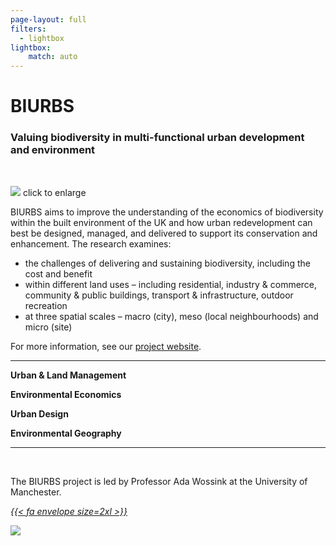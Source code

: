 ```yaml
---
page-layout: full
filters:
  - lightbox
lightbox: 
    match: auto
---
```


# BIURBS
### Valuing biodiversity in multi-functional urban development and environment

<br />

::: {.grid}

::: {.g-col-12 .g-col-md-5}


![](images/BIURBS.png)
[click to enlarge]{.text-secondary}


:::

::: {.g-col-12 .g-col-md-7}

BIURBS aims to improve the understanding of the economics of biodiversity within the built environment of the UK and how urban redevelopment can best be designed, managed, and delivered to support its conservation and enhancement. The research examines: 

* the challenges of delivering and sustaining biodiversity, including the cost and benefit
* within different land uses – including residential, industry & commerce, community & public buildings, transport & infrastructure, outdoor recreation 
* at three spatial scales – macro (city), meso (local neighbourhoods) and micro (site)

For more information, see our [project website](https://www.biurbs.org/).

:::

:::

<hr />

::: {.grid}

::: {.g-col-6 .g-col-md-3 .text-center}

**Urban & Land Management**

:::

::: {.g-col-6 .g-col-md-3 .text-center}

**Environmental Economics**

:::

::: {.g-col-6 .g-col-md-3 .text-center}

**Urban Design**

:::

::: {.g-col-6 .g-col-md-3 .text-center}

**Environmental Geography**

:::

:::

<hr />

::: {.grid}

::: {.g-col-12 .g-col-md-9}

<br />

The BIURBS project is led by Professor Ada Wossink at the University of Manchester.

<div class="text-center">
<a href="mailto:ada.wossink@manchester.ac.uk"><i>{{< fa envelope size=2xl >}}</i></a>
</div>

:::

::: {.g-col-12 .g-col-md-3}

```{=html}
<img src="http://personalpages.manchester.ac.uk/staff/Ada.Wossink/Ada_Wossink.jpg" class="profile-shape-circle profile-image" >
```

:::


:::
